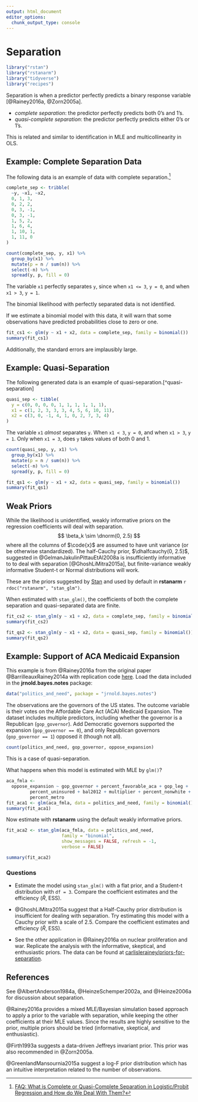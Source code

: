 ```yaml
---
output: html_document
editor_options:
  chunk_output_type: console
---
```


# Separation

```r
library("rstan")
library("rstanarm")
library("tidyverse")
library("recipes")
```

Separation is when a predictor perfectly predicts a binary response variable [@Rainey2016a, @Zorn2005a].

-   *complete separation*: the predictor perfectly predicts both 0's and 1's.
-   *quasi-complete separation*: the predictor perfectly predicts either 0's or 1's.

This is related and similar to identification in MLE and multicollinearity in OLS.

## Example: Complete Separation Data

The following data is an example of data with complete separation.[^fake-separation]
```r
complete_sep <- tribble(
  ~y, ~x1, ~x2,
  0, 1, 3,
  0, 2, 2,
  0, 3, -1,
  0, 3, -1,
  1, 5, 2,
  1, 6, 4,
  1, 10, 1,
  1, 11, 0  
)
```

```r
count(complete_sep, y, x1) %>%
  group_by(x1) %>%
  mutate(p = n / sum(n)) %>%
  select(-n) %>%
  spread(y, p, fill = 0)
```
The variable `x1` perfectly separates `y`, since when `x1 <= 3`, `y = 0`,
and when `x1 > 3`, `y = 1`.

The binomial likelihood with perfectly separated data is not identified.

If we estimate a binomial model with this data, it will warn that some observations
have predicted probabilities close to zero or one.
```r
fit_cs1 <- glm(y ~ x1 + x2, data = complete_sep, family = binomial())
summary(fit_cs1)
```
Additionally, the standard errors are implausibly large.

## Example: Quasi-Separation

The following generated data is an example of quasi-separation.[^quasi-separation]
```r
quasi_sep <- tibble(
  y = c(0, 0, 0, 0, 1, 1, 1, 1, 1, 1),
  x1 = c(1, 2, 3, 3, 3, 4, 5, 6, 10, 11),
  x2 = c(3, 0, -1, 4, 1, 0, 2, 7, 3, 4)
)
```

The variable `x1` *almost* separates `y`.
When `x1 < 3`, `y = 0`, and when `x1 > 3`, `y = 1`.
Only when `x1 = 3`, does `y` takes values of both 0 and 1.
```r
count(quasi_sep, y, x1) %>%
  group_by(x1) %>%
  mutate(p = n / sum(n)) %>%
  select(-n) %>%
  spread(y, p, fill = 0)
```

```r
fit_qs1 <- glm(y ~ x1 + x2, data = quasi_sep, family = binomial())
summary(fit_qs1)
```

## Weak Priors

While the likelihood is unidentified, weakly informative priors on the regression coefficients will deal with separation.
$$
\beta_k \sim \dnorm(0, 2.5)
$$
where all the columns of $\code{x}$ are assumed to have unit variance (or be otherwise standardized).
The half-Cauchy prior, $\dhalfcauchy(0, 2.5)$, suggested in @GelmanJakulinPittauEtAl2008a is insufficiently informative to  to deal with separation [@GhoshLiMitra2015a], but finite-variance weakly informative Student-t or Normal distributions will work.

These are the priors suggested by [Stan](https://github.com/stan-dev/stan/wiki/Prior-Choice-Recommendations) and
used by default in **rstanarm** `r rdoc("rstanarm", "stan_glm")`.

When estimated with `stan_glm()`, the coefficients of both the complete separation and quasi-separated data are finite.
```r
fit_cs2 <- stan_glm(y ~ x1 + x2, data = complete_sep, family = binomial())
summary(fit_cs2)
```
```r
fit_qs2 <- stan_glm(y ~ x1 + x2, data = quasi_sep, family = binomial())
summary(fit_qs2)
```

## Example: Support of ACA Medicaid Expansion

This example is from @Rainey2016a from the original paper @BarrilleauxRainey2014a
with replication code [here](https://github.com/carlislerainey/separation).
Load the data included in the **jrnold.bayes.notes** package:
```r
data("politics_and_need", package = "jrnold.bayes.notes")
```

The observations are the governors of the US states.
The outcome variable is their votes on the Affordable Care Act (ACA) Medicaid Expansion.
The dataset includes multiple predictors, including whether the governor is a Republican (`gop_governor`).
Add Democratic governors supported the expansion (`gop_governor == 0`),
and only Republican governors (`gop_governor == 1`) opposed it (though not all).
```r
count(politics_and_need, gop_governor, oppose_expansion)
```
This is a case of quasi-separation.

What happens when this model is estimated with MLE by `glm()`?
```r
aca_fmla <-
  oppose_expansion ~ gop_governor + percent_favorable_aca + gop_leg +
         percent_uninsured + bal2012 + multiplier + percent_nonwhite +
         percent_metro
fit_aca1 <- glm(aca_fmla, data = politics_and_need, family = binomial())
summary(fit_aca1)
```

Now estimate with **rstanarm** using the default weakly informative priors.
```r
fit_aca2 <- stan_glm(aca_fmla, data = politics_and_need,
                     family = "binomial",
                     show_messages = FALSE, refresh = -1,
                     verbose = FALSE)
```
```r
summary(fit_aca2)
```

### Questions

-   Estimate the model using `stan_glm()` with a flat prior, and a Student-t
    distribution with `df = 3`. Compare the coefficient estimates and the
    efficiency ($\hat{R}$, ESS).

-   @GhoshLiMitra2015a suggest that a Half-Cauchy prior distribution is
    insufficient for dealing with separation. Try estimating this model with
    a Cauchy prior with a scale of 2.5. Compare the coefficient estimates
    and efficiency ($\hat{R}$, ESS).

-   See the other application in @Rainey2016a on nuclear proliferation and
    war. Replicate the analysis with the informative, skeptical, and
    enthusiastic priors.  The data can be found at [carlislerainey/priors-for-separation](https://github.com/carlislerainey/priors-for-separation/tree/master/bm-replication).

## References

See @AlbertAnderson1984a, @HeinzeSchemper2002a, and @Heinze2006a for discussion
about separation.

@Rainey2016a provides a mixed MLE/Bayesian simulation based approach to apply a prior to the variable with separation, while keeping the other coefficients at their MLE values.
Since the results are highly sensitive to the prior, multiple priors should be tried (informative, skeptical, and enthusiastic).

@Firth1993a suggests a data-driven Jeffreys invariant prior. This prior was also recommended in @Zorn2005a.

@GreenlandMansournia2015a suggest a log-F prior distribution which has an intuitive interpretation related to the number of observations.

[^fake-separation]: [FAQ: What is Complete or Quasi-Complete Separation in Logistic/Probit Regression and How do We Deal With Them?](https://stats.idre.ucla.edu/other/mult-pkg/faq/general/faqwhat-is-complete-or-quasi-complete-separation-in-logisticprobit-regression-and-how-do-we-deal-with-them/)
